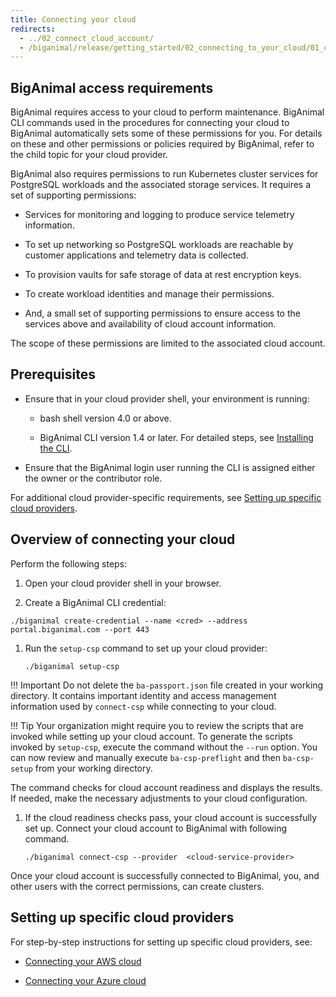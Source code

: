 ```yaml
---
title: Connecting your cloud
redirects:
  - ../02_connect_cloud_account/
  - /biganimal/release/getting_started/02_connecting_to_your_cloud/01_connecting_your_own_cloud
---
```






## BigAnimal access requirements

BigAnimal requires access to your cloud to perform maintenance. BigAnimal CLI commands used in the procedures for connecting your cloud to BigAnimal automatically sets some of these permissions for you. For details on these and other permissions or policies required by BigAnimal, refer to the child topic for your cloud provider.

BigAnimal also requires permissions to run Kubernetes cluster services for PostgreSQL workloads and the associated storage services. It requires a set of supporting permissions:

- Services for monitoring and logging to produce service telemetry information.

- To set up networking so PostgreSQL workloads are reachable by customer applications and telemetry data is collected.

- To provision vaults for safe storage of data at rest encryption keys.

- To create workload identities and manage their permissions.

- And, a small set of supporting permissions to ensure access to the services above and availability of cloud account information.

The scope of these permissions are limited to the associated cloud account. 

## Prerequisites

- Ensure that in your cloud provider shell, your environment is running:

  - bash shell version 4.0 or above.
      
  - BigAnimal CLI version 1.4 or later. For detailed steps, see [Installing the CLI](/biganimal/latest/reference/cli/#installing-the-cli).

 - Ensure that the BigAnimal login user running the CLI is assigned either the owner or the contributor role.

For additional cloud provider-specific requirements, see [Setting up specific cloud providers](#setting-up-specific-cloud-providers).

## Overview of connecting your cloud

Perform the following steps:

1. Open your cloud provider shell in your browser.

1.  Create a BigAnimal CLI credential:

   ```shell
   ./biganimal create-credential --name <cred> --address portal.biganimal.com --port 443
   ```

1. Run the `setup-csp` command to set up your cloud provider:

    ```shell
    ./biganimal setup-csp 
    ```
 !!! Important
     Do not delete the `ba-passport.json` file created in your working directory. It contains important identity and access management information used by `connect-csp` while connecting to your cloud.
 
 
 !!! Tip
     Your organization might require you to review the scripts that are invoked while setting up your cloud account. To generate the scripts invoked by `setup-csp`, execute the command without the `--run` option. You can now review and manually execute `ba-csp-preflight` and then `ba-csp-setup` from your working directory.

   The command checks for cloud account readiness and displays the results. If needed, make the necessary adjustments to your cloud configuration. 

1. If the cloud readiness checks pass, your cloud account is successfully set up. Connect your cloud account to BigAnimal with following command.
   ```shell
   ./biganimal connect-csp --provider  <cloud-service-provider>
   ```
 Once your cloud account is successfully connected to BigAnimal, you, and other users with the correct permissions, can create clusters.

## Setting up specific cloud providers

For step-by-step instructions for setting up specific cloud providers, see:
- [Connecting your AWS cloud](connecting_aws)

- [Connecting your Azure cloud](connecting_azure)
